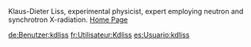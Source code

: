Klaus-Dieter Liss, experimental physicist, expert employing neutron and synchrotron X-radiation.
[http://www.kdliss.de/ Home Page]
{{Babel|de|en-3|fr-3}}

[[de:Benutzer:kdliss]]
[[fr:Utilisateur:Kdliss]]
[[es:Usuario:kdliss]]